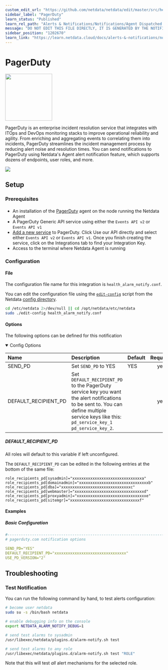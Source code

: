 ```yaml
---
custom_edit_url: "https://github.com/netdata/netdata/edit/master/src/health/notifications/pagerduty/metadata.yaml"
sidebar_label: "PagerDuty"
learn_status: "Published"
learn_rel_path: "Alerts & Notifications/Notifications/Agent Dispatched Notifications"
message: "DO NOT EDIT THIS FILE DIRECTLY, IT IS GENERATED BY THE NOTIFICATION'S metadata.yaml FILE"
sidebar_position: "1202670"
learn_link: "https://learn.netdata.cloud/docs/alerts-&-notifications/notifications/agent-dispatched-notifications/pagerduty"
---
```



# PagerDuty


<img src="https://netdata.cloud/img/pagerduty.png" width="150"/>


PagerDuty is an enterprise incident resolution service that integrates with ITOps and DevOps monitoring stacks to improve operational reliability and agility. From enriching and aggregating events to correlating them into incidents, PagerDuty streamlines the incident management process by reducing alert noise and resolution times.
You can send notifications to PagerDuty using Netdata's Agent alert notification feature, which supports dozens of endpoints, user roles, and more.



<img src="https://img.shields.io/badge/maintained%20by-Netdata-%2300ab44" />

## Setup

### Prerequisites

#### 

- An installation of the [PagerDuty](https://www.pagerduty.com/docs/guides/agent-install-guide/) agent on the node running the Netdata Agent
- A PagerDuty Generic API service using either the `Events API v2` or `Events API v1`
- [Add a new service](https://support.pagerduty.com/docs/services-and-integrations#section-configuring-services-and-integrations) to PagerDuty. Click Use our API directly and select either `Events API v2` or `Events API v1`. Once you finish creating the service, click on the Integrations tab to find your Integration Key.
- Access to the terminal where Netdata Agent is running



### Configuration

#### File

The configuration file name for this integration is `health_alarm_notify.conf`.


You can edit the configuration file using the [`edit-config`](/docs/netdata-agent/configuration#edit-a-configuration-file-using-edit-config) script from the
Netdata [config directory](/docs/netdata-agent/configuration#the-netdata-config-directory).

```bash
cd /etc/netdata 2>/dev/null || cd /opt/netdata/etc/netdata
sudo ./edit-config health_alarm_notify.conf
```
#### Options

The following options can be defined for this notification

<details open><summary>Config Options</summary>

| Name | Description | Default | Required |
|:----|:-----------|:-------|:--------:|
| SEND_PD | Set `SEND_PD` to YES | YES | yes |
| DEFAULT_RECIPIENT_PD | Set `DEFAULT_RECIPIENT_PD` to the PagerDuty service key you want the alert notifications to be sent to. You can define multiple service keys like this: `pd_service_key_1` `pd_service_key_2`. |  | yes |

##### DEFAULT_RECIPIENT_PD

All roles will default to this variable if left unconfigured.

The `DEFAULT_RECIPIENT_PD` can be edited in the following entries at the bottom of the same file:
```text
role_recipients_pd[sysadmin]="xxxxxxxxxxxxxxxxxxxxxxxxxxxxxxxa"
role_recipients_pd[domainadmin]="xxxxxxxxxxxxxxxxxxxxxxxxxxxxxxxb"
role_recipients_pd[dba]="xxxxxxxxxxxxxxxxxxxxxxxxxxxxxxxc"
role_recipients_pd[webmaster]="xxxxxxxxxxxxxxxxxxxxxxxxxxxxxxxd"
role_recipients_pd[proxyadmin]="xxxxxxxxxxxxxxxxxxxxxxxxxxxxxxxe"
role_recipients_pd[sitemgr]="xxxxxxxxxxxxxxxxxxxxxxxxxxxxxxxf"
```


</details>

#### Examples

##### Basic Configuration



```yaml
#------------------------------------------------------------------------------
# pagerduty.com notification options

SEND_PD="YES"
DEFAULT_RECIPIENT_PD="xxxxxxxxxxxxxxxxxxxxxxxxxxxxxxxx"
USE_PD_VERSION="2"

```


## Troubleshooting

### Test Notification

You can run the following command by hand, to test alerts configuration:

```bash
# become user netdata
sudo su -s /bin/bash netdata

# enable debugging info on the console
export NETDATA_ALARM_NOTIFY_DEBUG=1

# send test alarms to sysadmin
/usr/libexec/netdata/plugins.d/alarm-notify.sh test

# send test alarms to any role
/usr/libexec/netdata/plugins.d/alarm-notify.sh test "ROLE"
```

Note that this will test _all_ alert mechanisms for the selected role.


